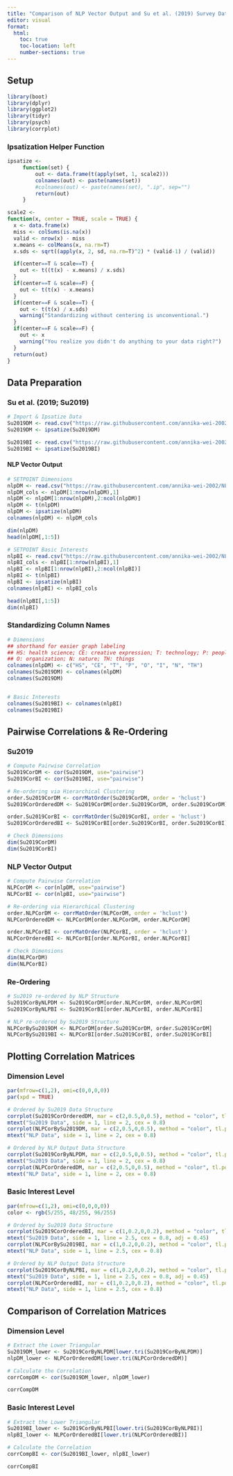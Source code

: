 ```yaml
---
title: "Comparison of NLP Vector Output and Su et al. (2019) Survey Data"
editor: visual
format:
  html:
    toc: true
    toc-location: left
    number-sections: true 
---
```


## Setup

```r
library(boot)
library(dplyr)
library(ggplot2)
library(tidyr)
library(psych)
library(corrplot)
```

### Ipsatization Helper Function

```r
ipsatize <-
     function(set) {
         out <- data.frame(t(apply(set, 1, scale2)))
         colnames(out) <- paste(names(set))
         #colnames(out) <- paste(names(set), ".ip", sep="")
         return(out)
     }

scale2 <-
function(x, center = TRUE, scale = TRUE) {
  x <- data.frame(x)
  miss <- colSums(is.na(x))
  valid <- nrow(x) - miss
  x.means <- colMeans(x, na.rm=T)
  x.sds <- sqrt((apply(x, 2, sd, na.rm=T)^2) * (valid-1) / (valid))

  if(center==T & scale==T) {
    out <- t((t(x) - x.means) / x.sds)
  }
  if(center==T & scale==F) {
    out <- t(t(x) - x.means)
  }
  if(center==F & scale==T) {
    out <- t(t(x) / x.sds)
    warning("Standardizing without centering is unconventional.")
  }
  if(center==F & scale==F) {
    out <- x
    warning("You realize you didn't do anything to your data right?")
  }
  return(out)
}
```

## Data Preparation

### Su et al. (2019; Su2019)

```r
# Import & Ipsatize Data
Su2019DM <- read.csv("https://raw.githubusercontent.com/annika-wei-2002/NLP-VI-Structure/refs/heads/main/Su2019_DM.csv")
Su2019DM <- ipsatize(Su2019DM)

Su2019BI <- read.csv("https://raw.githubusercontent.com/annika-wei-2002/NLP-VI-Structure/refs/heads/main/Su2019_BI.csv")
Su2019BI <- ipsatize(Su2019BI)
```

#### NLP Vector Output

```r
# SETPOINT Dimensions
nlpDM <- read.csv("https://raw.githubusercontent.com/annika-wei-2002/NLP-VI-Structure/refs/heads/main/NLP_Vectors_DM.csv")
nlpDM_cols <- nlpDM[1:nrow(nlpDM),1]
nlpDM <- nlpDM[1:nrow(nlpDM),2:ncol(nlpDM)]
nlpDM <- t(nlpDM)
nlpDM <- ipsatize(nlpDM)
colnames(nlpDM) <- nlpDM_cols 

dim(nlpDM)
head(nlpDM[,1:5])

# SETPOINT Basic Interests
nlpBI <- read.csv("https://raw.githubusercontent.com/annika-wei-2002/NLP-VI-Structure/refs/heads/main/NLP_Vectors_BI.csv")
nlpBI_cols <- nlpBI[1:nrow(nlpBI),1]
nlpBI <- nlpBI[1:nrow(nlpBI),2:ncol(nlpBI)]
nlpBI <- t(nlpBI)
nlpBI <- ipsatize(nlpBI)
colnames(nlpBI) <- nlpBI_cols

head(nlpBI[,1:5])
dim(nlpBI)
```

### Standardizing Column Names

```r
# Dimensions
## shorthand for easier graph labeling
## HS: health science; CE: creative expression; T: technology; P: people; 
## O: organization; N: nature; TH: things
colnames(nlpDM) <- c("HS", "CE", "T", "P", "O", "I", "N", "TH")
colnames(Su2019DM) <- colnames(nlpDM)
colnames(Su2019DM)


# Basic Interests
colnames(Su2019BI) <- colnames(nlpBI)
colnames(Su2019BI)
```

## Pairwise Correlations & Re-Ordering

### Su2019

```r
# Compute Pairwise Correlation
Su2019CorDM <- cor(Su2019DM, use="pairwise")
Su2019CorBI <- cor(Su2019BI, use="pairwise")

# Re-ordering via Hierarchical Clustering
order.Su2019CorDM <- corrMatOrder(Su2019CorDM, order = 'hclust')
Su2019CorOrderedDM <- Su2019CorDM[order.Su2019CorDM, order.Su2019CorDM]

order.Su2019CorBI <- corrMatOrder(Su2019CorBI, order = 'hclust')
Su2019CorOrderedBI <- Su2019CorBI[order.Su2019CorBI, order.Su2019CorBI]

# Check Dimensions
dim(Su2019CorDM)
dim(Su2019CorBI)
```

### NLP Vector Output

```r
# Compute Pairwise Correlation
NLPCorDM <- cor(nlpDM, use="pairwise")
NLPCorBI <- cor(nlpBI, use="pairwise")

# Re-ordering via Hierarchical Clustering
order.NLPCorDM <- corrMatOrder(NLPCorDM, order = 'hclust')
NLPCorOrderedDM <- NLPCorDM[order.NLPCorDM, order.NLPCorDM]

order.NLPCorBI <- corrMatOrder(NLPCorBI, order = 'hclust')
NLPCorOrderedBI <- NLPCorBI[order.NLPCorBI, order.NLPCorBI]

# Check Dimensions
dim(NLPCorDM)
dim(NLPCorBI)
```

### Re-Ordering

```r
# Su2019 re-ordered by NLP Structure
Su2019CorByNLPDM <- Su2019CorDM[order.NLPCorDM, order.NLPCorDM]
Su2019CorByNLPBI <- Su2019CorBI[order.NLPCorBI, order.NLPCorBI]

# NLP re-ordered by Su2019 Structure
NLPCorBySu2019DM <- NLPCorDM[order.Su2019CorDM, order.Su2019CorDM]
NLPCorBySu2019BI <- NLPCorBI[order.Su2019CorBI, order.Su2019CorBI]
```

## Plotting Correlation Matrices

### Dimension Level

```r
par(mfrow=c(1,2), omi=c(0,0,0,0))
par(xpd = TRUE)

# Ordered by Su2019 Data Structure
corrplot(Su2019CorOrderedDM, mar = c(2,0.5,0,0.5), method = "color", tl.pos = 'lt',tl.col = "black", tl.cex = 0.6, cl.pos = 'r', cl.cex = 0.4, addCoef.col = "black", number.cex = 0.5)
mtext("Su2019 Data", side = 1, line = 2, cex = 0.8)
corrplot(NLPCorBySu2019DM, mar = c(2,0.5,0,0.5), method = "color", tl.pos = 'lt',tl.col = "black", tl.cex = 0.6, cl.pos = 'r', cl.cex = 0.4, addCoef.col = "black", number.cex = 0.5)
mtext("NLP Data", side = 1, line = 2, cex = 0.8)

# Ordered by NLP Output Data Structure
corrplot(Su2019CorByNLPDM, mar = c(2,0.5,0,0.5), method = "color", tl.pos = 'lt',tl.col = "black", tl.cex = 0.6, cl.pos = 'r', cl.cex = 0.4, addCoef.col = "black", number.cex = 0.5)
mtext("Su2019 Data", side = 1, line = 2, cex = 0.8)
corrplot(NLPCorOrderedDM, mar = c(2,0.5,0,0.5), method = "color", tl.pos = 'lt',tl.col = "black", tl.cex = 0.6, cl.pos = 'r', cl.cex = 0.4, addCoef.col = "black", number.cex = 0.5)
mtext("NLP Data", side = 1, line = 2, cex = 0.8)
```

### Basic Interest Level

```r
par(mfrow=c(1,2), omi=c(0,0,0,0))
color <- rgb(5/255, 48/255, 96/255)

# Ordered by Su2019 Data Structure
corrplot(Su2019CorOrderedBI, mar = c(1,0.2,0,0.2), method = "color", tl.pos = 'n', cl.pos = 'r', cl.cex = 0.4, order = "hclust", addrect = 8, rect.col = color, rect.lwd = 1)
mtext("Su2019 Data", side = 1, line = 2.5, cex = 0.8, adj = 0.45)
corrplot(NLPCorBySu2019BI, mar = c(1,0.2,0,0.2), method = "color", tl.pos = 'n', cl.pos = 'r', cl.cex = 0.4, order = "hclust", addrect = 8, rect.col = color, rect.lwd = 1)
mtext("NLP Data", side = 1, line = 2.5, cex = 0.8)

# Ordered by NLP Output Data Structure
corrplot(Su2019CorByNLPBI, mar = c(1,0.2,0,0.2), method = "color", tl.pos = 'n', cl.pos = 'r', cl.cex = 0.4, order = "hclust", addrect = 8, rect.col = color, rect.lwd = 1)
mtext("Su2019 Data", side = 1, line = 2.5, cex = 0.8, adj = 0.45)
corrplot(NLPCorOrderedBI, mar = c(1,0.2,0,0.2), method = "color", tl.pos = 'n', cl.pos = 'r', cl.cex = 0.4, order = "hclust", addrect = 8, rect.col = color, rect.lwd = 1)
mtext("NLP Data", side = 1, line = 2.5, cex = 0.8)
```

## Comparison of Correlation Matrices

### Dimension Level

```r
# Extract the Lower Triangular
Su2019DM_lower <- Su2019CorByNLPDM[lower.tri(Su2019CorByNLPDM)]
nlpDM_lower <- NLPCorOrderedDM[lower.tri(NLPCorOrderedDM)]

# Calculate the Correlation
corrCompDM <- cor(Su2019DM_lower, nlpDM_lower)

corrCompDM
```

### Basic Interest Level

```r
# Extract the Lower Triangular
Su2019BI_lower <- Su2019CorByNLPBI[lower.tri(Su2019CorByNLPBI)]
nlpBI_lower <- NLPCorOrderedBI[lower.tri(NLPCorOrderedBI)]

# Calculate the Correlation
corrCompBI <- cor(Su2019BI_lower, nlpBI_lower)

corrCompBI
```
